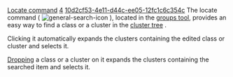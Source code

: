 [[Property:title|Locate command]]
[[Property:weight|4]]
[[Property:uuid|10d2cf53-4e11-d44c-ee05-12fc1c6c354c]]
The locate command (  [[Image:general-search-icon]] ), located in the [[Groups tool|groups tool]], provides an easy way to find a class or a cluster in the [[System tree representation|cluster tree]] .

Clicking it automatically expands the clusters containing the edited class or cluster and selects it.

[[Pick-and-drop mechanism|Dropping]]  a class or a cluster on it expands the clusters containing the searched item and selects it. 




